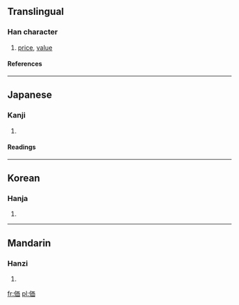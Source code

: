 {{see|價}}

==Translingual==
===Han character===
{{Han char|rn=9|rad=人|as=06|sn=8|four=|canj=人一中田 (OMLW)}}
# [[price]], [[value]]
====References====
{{Han ref|kx=0102.291|dkj=00628|dj=0218.110|hdz=10146.010|uh=4FA1|ud=20385}}
----
==Japanese==
===Kanji===
{{ja-kanji|grade=5|rs=人06}}
# {{defn|Japanese}} 
====Readings====
{{ja-readings|on=[[か]] (ka)|kun=[[あたい]] (atai)}}
----
==Korean==
===Hanja===
{{ko-hanja|hangeul=가|rv=ga|mr=ka}}
# {{defn|Korean}}
----
==Mandarin==
===Hanzi===
{{cmn-hanzi|pin=[[jià]] (jia4)|wg=chia<sup>4</sup>}}
# {{defn|Mandarin}}

[[fr:価]]
[[pl:価]]